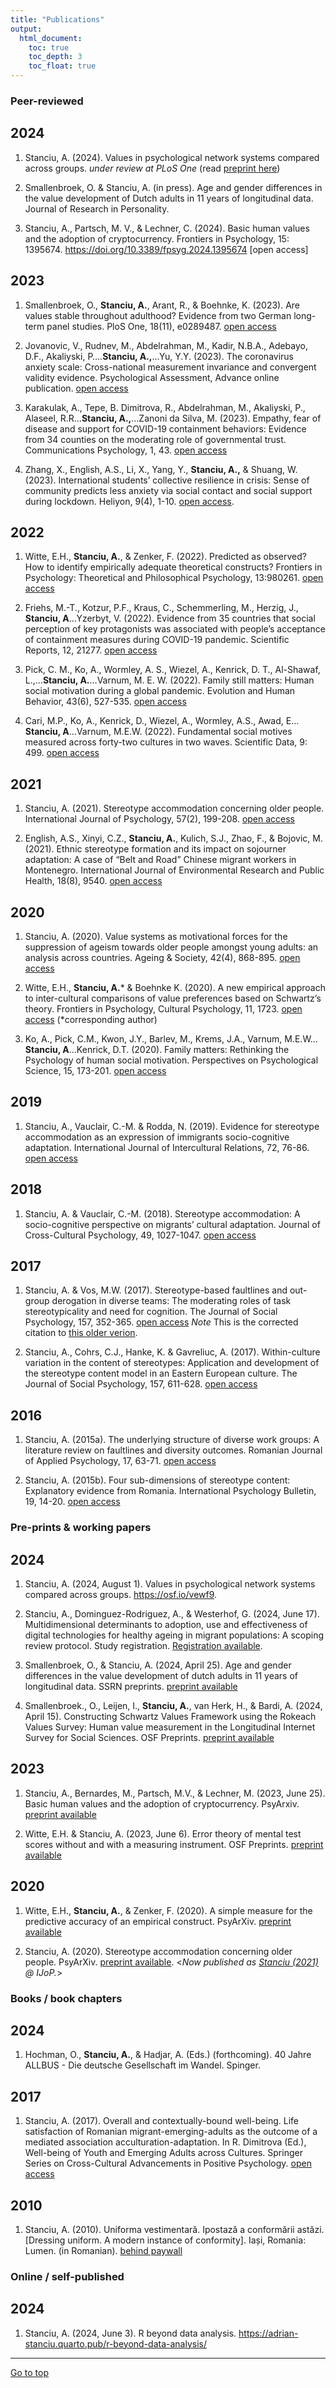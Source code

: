 ```yaml
---
title: "Publications"
output: 
  html_document:
    toc: true
    toc_depth: 3
    toc_float: true
---
```


<!-- Google tag (gtag.js) -->
<script async src="https://www.googletagmanager.com/gtag/js?id=G-VLRYTQT397"></script>
<script>
  window.dataLayer = window.dataLayer || [];
  function gtag(){dataLayer.push(arguments);}
  gtag('js', new Date());

  gtag('config', 'G-VLRYTQT397');
</script>


:::{.panel-tabset}
### Peer-reviewed

## 2024

1. Stanciu, A. (2024). Values in psychological network systems compared across groups. _under review at PLoS One_ (read [preprint here](https://osf.io/vewf9))

2. Smallenbroek, O. & Stanciu, A. (in press). Age and gender differences in the value development of Dutch adults in 11 years of longitudinal data. Journal of Research in Personality.

3. Stanciu, A., Partsch, M. V., & Lechner, C. (2024). Basic human values and the adoption of cryptocurrency. Frontiers in Psychology, 15: 1395674. <https://doi.org/10.3389/fpsyg.2024.1395674> [open access]

## 2023 
1. Smallenbroek, O., **Stanciu, A.**, Arant, R., & Boehnke, K. (2023). Are values stable throughout adulthood? Evidence from two German long-term panel studies. PloS One, 18(11), e0289487. [open access](https://doi.org/10.1371/journal.pone.0289487)

2. Jovanovic, V., Rudnev, M., Abdelrahman, M., Kadir, N.B.A., Adebayo, D.F., Akaliyski, P....**Stanciu, A.,**...Yu, Y.Y. (2023). The coronavirus anxiety scale: Cross-national measurement invariance and convergent validity evidence. Psychological Assessment, Advance online publication. [open access](https://doi.org/10.1037/pas0001270)

3. Karakulak, A., Tepe, B. Dimitrova, R., Abdelrahman, M., Akaliyski, P., Alaseel, R.R...**Stanciu, A.,**...Zanoni da Silva, M. (2023). Empathy, fear of disease and support for COVID-19 containment behaviors: Evidence from 34 counties on the moderating role of governmental trust. Communications Psychology, 1, 43. [open access](https://doi.org/10.1038/s44271-023-00046-5)

4. Zhang, X., English, A.S., Li, X., Yang, Y., **Stanciu, A.,** & Shuang, W. (2023). International students' collective resilience in crisis: Sense of community predicts less anxiety via social contact and social support during lockdown. Heliyon, 9(4), 1-10. [open access](https://doi.org/10.1016/j.heliyon.2023.e15298).

## 2022
1. Witte, E.H., **Stanciu, A.**, & Zenker, F. (2022). Predicted as observed? How to identify empirically adequate theoretical constructs? Frontiers in Psychology: Theoretical and Philosophical Psychology, 13:980261. [open access](https://doi.org/10.3389/fpsyg.2022.980261)

2. Friehs, M.-T., Kotzur, P.F., Kraus, C., Schemmerling, M., Herzig, J., **Stanciu, A**...Yzerbyt, V. (2022). Evidence from 35 countries that social perception of key protagonists was associated with people’s acceptance of containment measures during COVID-19 pandemic. Scientific Reports, 12, 21277. [open access](https://doi.org/10.1038/s41598-022-25228-9)

3. Pick, C. M., Ko, A., Wormley, A. S., Wiezel, A., Kenrick, D. T., Al-Shawaf, L.,...**Stanciu, A.**...Varnum, M. E. W. (2022). Family still matters: Human social motivation during a global pandemic. Evolution and Human Behavior, 43(6), 527-535. [open access](https://doi.org/10.1016/j.evolhumbehav.2022.09.003)

4. Cari, M.P., Ko, A., Kenrick, D., Wiezel, A., Wormley, A.S., Awad, E...**Stanciu, A**...Varnum, M.E.W. (2022). Fundamental social motives measured across forty-two cultures in two waves. Scientific Data, 9: 499. [open access](https://doi.org/10.1038/s41597-022-01579-w)

## 2021
1. Stanciu, A. (2021). Stereotype accommodation concerning older people. International Journal of Psychology, 57(2), 199-208. [open access](https://t.co/YVNfcrtLc4?amp=1)

2. English, A.S., Xinyi, C.Z., **Stanciu, A.**, Kulich, S.J., Zhao, F., & Bojovic, M. (2021). Ethnic stereotype formation and its impact on sojourner adaptation: A case of "Belt and Road" Chinese migrant workers in Montenegro. International Journal of Environmental Research and Public Health, 18(8), 9540. [open access](https://doi.org/10.3390/ijerph18189540)

## 2020
1. Stanciu, A. (2020). Value systems as motivational forces for the suppression of ageism towards older people amongst young adults: an analysis across countries. Ageing & Society, 42(4), 868-895. [open access](https://doi.org/10.1017/S0144686X20001257)

2. Witte, E.H., **Stanciu, A.*** & Boehnke K. (2020). A new empirical approach to inter-cultural comparisons of value preferences based on Schwartz’s theory. Frontiers in Psychology, Cultural Psychology, 11, 1723. [open access](https://doi.org/10.3389/fpsyg.2020.01723) (*corresponding author)

3. Ko, A., Pick, C.M., Kwon, J.Y., Barlev, M., Krems, J.A., Varnum, M.E.W…**Stanciu, A**...Kenrick, D.T. (2020). Family matters: Rethinking the Psychology of human social motivation. Perspectives on Psychological Science, 15, 173-201. [open access](https://doi.org/10.1177/1745691619872986)

## 2019
1. Stanciu, A., Vauclair, C.-M. & Rodda, N. (2019). Evidence for stereotype accommodation as an expression of immigrants socio-cognitive adaptation. International Journal of Intercultural Relations, 72, 76-86. [open access](pdf/stanciuetal2019.pdf)

## 2018
1. Stanciu, A. & Vauclair, C.-M. (2018). Stereotype accommodation: A socio-cognitive perspective on migrants’ cultural adaptation. Journal of Cross-Cultural Psychology, 49, 1027-1047. [open access](https://doi.org/10.1177%2F0022022118777300)

## 2017
1. Stanciu, A. & Vos, M.W. (2017). Stereotype-based faultlines and out-group derogation in diverse teams: The moderating roles of task stereotypicality and need for cognition. The Journal of Social Psychology, 157, 352-365. [open access](https://doi.org/10.1080/00224545.2017.1371442) *Note* This is the corrected citation to [this older verion](pdf/StanciuVos2017.pdf).

2. Stanciu, A., Cohrs, C.J., Hanke, K. & Gavreliuc, A. (2017). Within-culture variation in the content of stereotypes: Application and development of the stereotype content model in an Eastern European culture. The Journal of Social Psychology, 157, 611-628. [open access](pdf/Stanciuetal2017.pdf)

## 2016
1. Stanciu, A. (2015a). The underlying structure of diverse work groups: A literature review on faultlines and diversity outcomes. Romanian Journal of Applied Psychology, 17, 63-71. [open access](http://www.rjap.psihologietm.ro/Download/rjap172_4.pdf)

2. Stanciu, A. (2015b). Four sub-dimensions of stereotype content: Explanatory evidence from Romania. International Psychology Bulletin, 19, 14-20. [open access](pdf/stanciu2015b.pdf)

### Pre-prints & working papers

## 2024
1. Stanciu, A. (2024, August 1). Values in psychological network systems compared across groups. <https://osf.io/vewf9>.

2. Stanciu, A., Dominguez-Rodriguez, A., & Westerhof, G. (2024, June 17). Multidimensional determinants to adoption, use and effectiveness of digital technologies for healthy ageing in migrant populations: A scoping review protocol. Study registration. [Registration available](https://osf.io/dwtby).

3. Smallenbroek, O., & Stanciu, A. (2024, April 25). Age and gender differences in the value development of dutch adults in 11 years of longitudinal data. SSRN preprints. [preprint available](https://dx.doi.org/10.2139/ssrn.4807701)

5. Smallenbroek., O., Leijen, I., **Stanciu, A.**, van Herk, H., & Bardi, A. (2024, April 15). Constructing Schwartz Values Framework using the Rokeach Values Survey: Human value measurement in the Longitudinal Internet Survey for Social Sciences. OSF Preprints. [preprint available](https://osf.io/preprints/osf/3pqhs)

## 2023
1. Stanciu,  A., Bernardes, M., Partsch, M.V., & Lechner, M. (2023, June 25). Basic human values and the adoption of cryptocurrency. PsyArxiv. [preprint available](https://psyarxiv.com/hxutm/)

2. Witte,  E.H. & Stanciu, A. (2023, June 6).  Error theory of mental test scores without and with  a measuring  instrument. OSF Preprints. [preprint available](https://doi.org/10.31219/osf.io/9ap6m)

## 2020

1. Witte, E.H., **Stanciu, A.**, & Zenker, F. (2020). A simple measure for the predictive accuracy of an empirical construct. PsyArXiv. [preprint available](https://doi.org/10.31234/osf.io/gdmvx)

2. Stanciu, A. (2020). Stereotype accommodation concerning older people. PsyArXiv. [preprint available](https://doi.org/10.31234/osf.io/635qn). <*Now published as [Stanciu (2021)](https://t.co/YVNfcrtLc4?amp=1) @ IJoP.*>

### Books / book chapters

## 2024
1. Hochman, O., **Stanciu, A.**, & Hadjar, A. (Eds.) (forthcoming). 40 Jahre ALLBUS - Die deutsche Gesellschaft im Wandel. Spinger.

## 2017 
1. Stanciu, A. (2017). Overall and contextually-bound well-being. Life satisfaction of Romanian migrant-emerging-adults as the outcome of a mediated association acculturation-adaptation. In R. Dimitrova (Ed.), Well-being of Youth and Emerging Adults across Cultures. Springer Series on Cross-Cultural Advancements in Positive Psychology. [open access](pdf/Stanciu_Chapter2017.pdf)

## 2010 
1. Stanciu, A. (2010). Uniforma vestimentară. Ipostază a conformării astăzi. [Dressing uniform. A modern instance of conformity]. Iași, Romania: Lumen. (in Romanian). [behind paywall](https://www.amazon.co.uk/d/cka/Uniforma-vestimentara-Ipostaza-conformarii-astazi-Adrian-Stanciu/9731661999)

### Online / self-published

## 2024
1. Stanciu, A. (2024, June 3). R beyond data analysis. [https://adrian-stanciu.quarto.pub/r-beyond-data-analysis/](https://adrian-stanciu.quarto.pub/r-beyond-data-analysis/) 
:::

___

<a href="#top"> Go to top </a>


